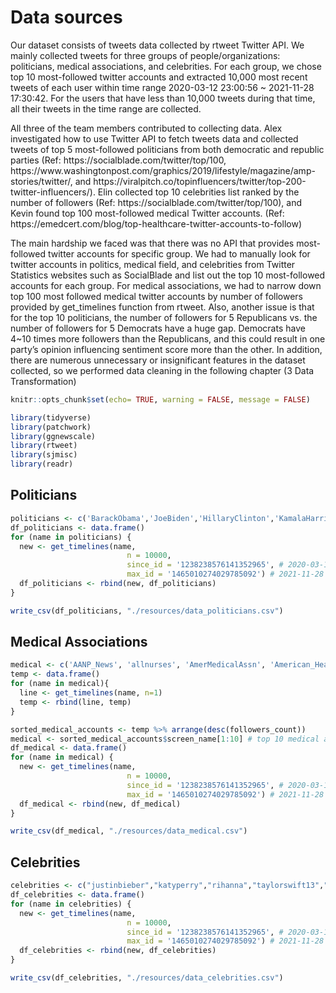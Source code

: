 # Data sources

  Our dataset consists of tweets data collected by rtweet Twitter API. We mainly collected tweets for three groups of people/organizations: politicians, medical associations, and celebrities. For each group, we chose top 10 most-followed twitter accounts and extracted 10,000 most recent tweets of each user within time range 2020-03-12 23:00:56 ~ 2021-11-28 17:30:42. For the users that have less than 10,000 tweets during that time, all their tweets in the time range are collected.

  All three of the team members contributed to collecting data. Alex investigated how to use Twitter API to fetch tweets data and collected tweets of top 5 most-followed politicians from both democratic and republic parties (Ref: https://socialblade.com/twitter/top/100, https://www.washingtonpost.com/graphics/2019/lifestyle/magazine/amp-stories/twitter/, and https://viralpitch.co/topinfluencers/twitter/top-200-twitter-influencers/). Elin collected top 10 celebrities list ranked by the number of followers (Ref: https://socialblade.com/twitter/top/100), and Kevin found top 100 most-followed medical Twitter accounts. (Ref: https://emedcert.com/blog/top-healthcare-twitter-accounts-to-follow)

  The main hardship we faced was that there was no API that provides most-followed twitter accounts for specific group. We had to manually look for twitter accounts in politics, medical field, and celebrities from Twitter Statistics websites such as SocialBlade and list out the top 10 most-followed accounts for each group. For medical associations, we had to narrow down top 100 most followed medical twitter accounts by number of followers provided by get_timelines function from rtweet. 
  Also, another issue is that for the top 10 politicians, the number of followers for 5 Republicans vs. the number of followers for 5 Democrats have a huge gap. Democrats have 4~10 times more followers than the Republicans, and this could result in one party's opinion influencing sentiment score more than the other.
  In addition, there are numerous unnecessary or insignificant features in the dataset collected, so we performed data cleaning in the following chapter (3 Data Transformation)

```r
knitr::opts_chunk$set(echo= TRUE, warning = FALSE, message = FALSE)
```

```r
library(tidyverse)
library(patchwork)
library(ggnewscale)
library(rtweet)
library(sjmisc)
library(readr)
```

## Politicians
```r
politicians <- c('BarackObama','JoeBiden','HillaryClinton','KamalaHarris','AOC','Mike_Pence','tedcruz','marcorubio','randpaul','MittRomney')
df_politicians <- data.frame()
for (name in politicians) {
  new <- get_timelines(name,
                          n = 10000,
                          since_id = '1238238576141352965', # 2020-03-12 23:00:56
                          max_id = '1465010274029785092') # 2021-11-28 17:30:42
  df_politicians <- rbind(new, df_politicians)
}
```

```r
write_csv(df_politicians, "./resources/data_politicians.csv")
```

## Medical Associations
```r
medical <- c('AANP_News', 'allnurses', 'AmerMedicalAssn', 'American_Heart', 'amjnurs', 'RedCross', 'mindofandre', 'picardonhealth', 'andrewspong', 'PublicHealth', 'Atul_Gawande', 'Berci', 'ahier', 'mobilehealth', 'TheNerdyNurse', 'Doctor_V', 'CMichaelGibson', 'CDCgov', 'CDCemergency', 'ClevelandClinic', 'chasedave', 'ePatientDave', 'drwalker_rph', 'healthblawg', 'dlschermd', 'MSF_USA', 'donaldhackett', 'giasison', 'mtnmd', 'DrKevinCampbell', 'orenfu', 'drsanjaygupta', 'drseisenberg', 'EricTopol', 'FierceHealth', 'GavinPrestonMD', 'gnayyar', 'drhubaevaluator', 'chimoose', '2healthguru', 'HarvardHealth', 'Health_Affairs', 'HealthITNews', 'HealthLeaders', 'HHSGov', 'HIMSS', 'hjluks', 'JAMA_current', 'healthythinker', 'JohnNosta', 'HopkinsMedicine', 'KHNews', 'kentbottles', 'kevinmd', 'DrLeanaWen', 'LeeAase', 'DrLindseyFitz', 'lisagualtieri', 'MandiBPro', 'matthewherper', 'MayoClinic', 'MDAndersonNews', 'medcitynews', 'MedEconomics', 'medpagetoday', 'medscape', 'drmikesevilla', 'modrnhealthcr', 'NeilFlochMD', 'NEJM', 'NPRhealth', 'NurseGroups', 'michellekatzmsn', 'Nurse_com', 'ANANursingWorld', 'nursingtimes', 'NYTHealth', 'Paul_Sonnier', 'physicianspract', 'Reuters_Health', 'ReviewNursing', 'RichDuszak', 'sarahkliff', 'Cascadia', 'StJude', 'StanfordMed', 'SusannahFox', 'Docweighsin', 'THCBstaff', 'TheLancet', 'vmontori', 'futuredocs', 'WSJhealth', 'WebMD', 'HealthcareWen', 'WeNurses', 'WHO', 'ZDoggMD')
temp <- data.frame()
for (name in medical){
  line <- get_timelines(name, n=1)
  temp <- rbind(line, temp)
}
```

```r
sorted_medical_accounts <- temp %>% arrange(desc(followers_count)) 
medical <- sorted_medical_accounts$screen_name[1:10] # top 10 medical account
df_medical <- data.frame()
for (name in medical) {
  new <- get_timelines(name, 
                          n = 10000,
                          since_id = '1238238576141352965', # 2020-03-12 23:00:56
                          max_id = '1465010274029785092') # 2021-11-28 17:30:42	  
  df_medical <- rbind(new, df_medical)
}
```

```r
write_csv(df_medical, "./resources/data_medical.csv")
```

## Celebrities
```r
celebrities <- c("justinbieber","katyperry","rihanna","taylorswift13","arianagrande","ladygaga","TheEllenShow","KimKardashian","selenagomez","elonmusk")
df_celebrities <- data.frame()
for (name in celebrities) {
  new <- get_timelines(name, 
                          n = 10000,
                          since_id = '1238238576141352965', # 2020-03-12 23:00:56
                          max_id = '1465010274029785092') # 2021-11-28 17:30:42	  
  df_celebrities <- rbind(new, df_celebrities)
}
```

```r
write_csv(df_celebrities, "./resources/data_celebrities.csv")
```